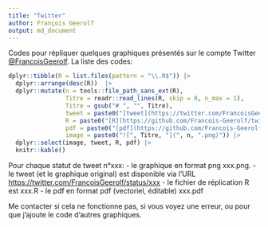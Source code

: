 ```yaml
---
title: "Twitter"
author: François Geerolf
output: md_document
---
```



Codes pour répliquer quelques graphiques présentés sur le compte Twitter [@FrancoisGeerolf](https://twitter.com/FrancoisGeerolf). La liste des codes:

```r
dplyr::tibble(R = list.files(pattern = "\\.R$")) |>
  dplyr::arrange(desc(R))  |>
  dplyr::mutate(n = tools::file_path_sans_ext(R),
                Titre = readr::read_lines(R, skip = 0, n_max = 1),
                Titre = gsub("# ", "", Titre),
                tweet = paste0("[tweet](https://twitter.com/FrancoisGeerolf/status/", n, ")"),
                R = paste0("[R](https://github.com/Francois-Geerolf/twitter/blob/main/", n, ".R)"),
                pdf = paste0("[pdf](https://github.com/Francois-Geerolf/twitter/blob/main/", n, ".pdf)"),
                image = paste0("![", Titre, "](", n, ".png)")) |>
  dplyr::select(image, tweet, R, pdf) |>
  knitr::kable()
```

Pour chaque statut de tweet n°xxx:
- le graphique en format png xxx.png.
- le tweet (et le graphique original) est disponible via l'URL <https://twitter.com/FrancoisGeerolf/status/xxx>
- le fichier de réplication R est xxx.R
- le pdf en format pdf (vectoriel, éditable) xxx.pdf

Me contacter si cela ne fonctionne pas, si vous voyez une erreur, ou pour que j'ajoute le code d'autres graphiques.
